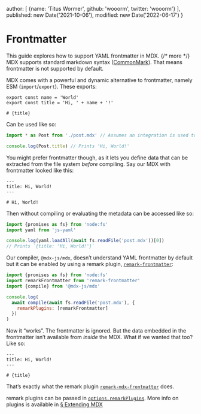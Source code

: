   author: [
    {name: 'Titus Wormer', github: 'wooorm', twitter: 'wooorm'}
  ],
  published: new Date('2021-10-06'),
  modified: new Date('2022-06-17')
}

# Frontmatter

This guide explores how to support YAML frontmatter in MDX. {/* more */}
MDX supports standard markdown syntax ([CommonMark][]).
That means frontmatter is not supported by default.

MDX comes with a powerful and dynamic alternative to frontmatter, namely ESM
(`import`/`export`).
These exports:

```mdx path="post.mdx"
export const name = 'World'
export const title = 'Hi, ' + name + '!'

# {title}
```

Can be used like so:

```js path="example.js"
import * as Post from './post.mdx' // Assumes an integration is used to compile MDX -> JS.

console.log(Post.title) // Prints 'Hi, World!'
```

You might prefer frontmatter though, as it lets you define data that can be
extracted from the file system *before* compiling.
Say our MDX with frontmatter looked like this:

```mdx path="post.mdx"
---
title: Hi, World!
---

# Hi, World!
```

Then without compiling or evaluating the metadata can be accessed like so:

```js path="example.js"
import {promises as fs} from 'node:fs'
import yaml from 'js-yaml'

console.log(yaml.loadAll(await fs.readFile('post.mdx'))[0])
// Prints `{title: 'Hi, World!'}`
```

Our compiler, `@mdx-js/mdx`, doesn’t understand YAML frontmatter by default but
it can be enabled by using a remark plugin,
[`remark-frontmatter`][remark-frontmatter]:

```js path="example.js"
import {promises as fs} from 'node:fs'
import remarkFrontmatter from 'remark-frontmatter'
import {compile} from '@mdx-js/mdx'

console.log(
  await compile(await fs.readFile('post.mdx'), {
    remarkPlugins: [remarkFrontmatter]
  })
)
```

Now it “works”.
The frontmatter is ignored.
But the data embedded in the frontmatter isn’t available from *inside* the MDX.
What if we wanted that too?
Like so:

```mdx path="post.mdx"
---
title: Hi, World!
---

# {title}
```

That’s exactly what the remark plugin
[`remark-mdx-frontmatter`][remark-mdx-frontmatter] does.

remark plugins can be passed in
[`options.remarkPlugins`][options-remark-plugins].
More info on plugins is available in [§ Extending MDX][extend]

[commonmark]: https://spec.commonmark.org/current/

[remark-frontmatter]: https://github.com/remarkjs/remark-frontmatter

[remark-mdx-frontmatter]: https://github.com/remcohaszing/remark-mdx-frontmatter

[options-remark-plugins]: /packages/mdx/#optionsremarkplugins

[extend]: /docs/extending-mdx/
